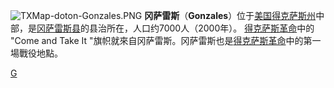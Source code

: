 {{Multiple issues|
{{Expand language|1=en|time=2021-12-10T03:32:55+00:00}}
{{Unreferenced|time=2021-12-10T03:32:55+00:00}}
}}
[[File:TXMap-doton-Gonzales.PNG|right]]
'''冈萨雷斯'''（'''Gonzales'''）位于[[美国|美国]][[得克萨斯州|得克萨斯州]]中部，是[[冈萨雷斯县_(得克萨斯州)|冈萨雷斯县]]的县治所在，人口约7000人（2000年）。
[[得克萨斯革命|得克萨斯革命]]中的 "Come and Take It "旗帜就來自冈萨雷斯。冈萨雷斯也是[[得克萨斯革命|得克萨斯革命]]中的第一場戰役地點。

{{Texas-stub}}

[[Category:得克萨斯州城市|G]]